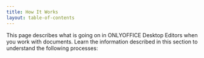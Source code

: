 ```yaml
---
title: How It Works
layout: table-of-contents
---
```

This page describes what is going on in ONLYOFFICE Desktop Editors when you work with documents. Learn the information described in this section to understand the following processes:
